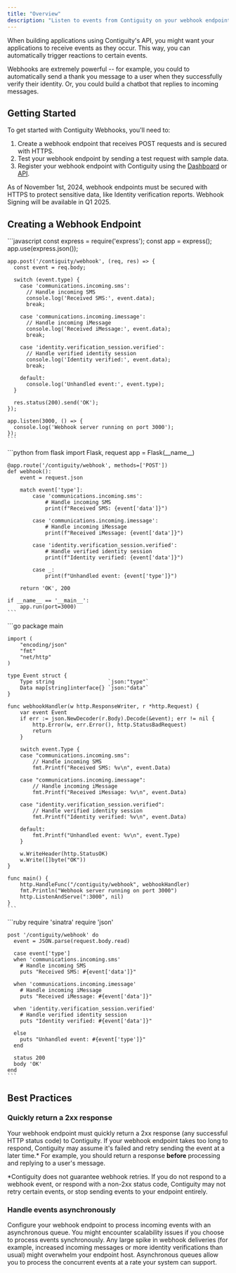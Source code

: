 ```yaml
---
title: "Overview"
description: "Listen to events from Contiguity on your webhook endpoint, like incoming messages, completed Identity verifications, and more to automatically trigger reactions."
---
```


When building applications using Contiguity's API, you might want your applications to receive events as they occur. This way, you can automatically trigger reactions to certain events. 

Webhooks are extremely powerful -- for example, you could to automatically send a thank you message to a user when they successfully verify their identity. Or, you could build a chatbot that replies to incoming messages.

## Getting Started
To get started with Contiguity Webhooks, you'll need to:

1. Create a webhook endpoint that receives POST requests and is secured with HTTPS.
2. Test your webhook endpoint by sending a test request with sample data.
3. Register your webhook endpoint with Contiguity using the [Dashboard](https://dashboard.contiguity.co) or [API](https://docs.contiguity.co/api-reference/webhook/register).

<Note>
    As of November 1st, 2024, webhook endpoints must be secured with HTTPS to protect sensitive data, like Identity verification reports. Webhook Signing will be available in Q1 2025.
</Note>

## Creating a Webhook Endpoint

<Tabs>
  <Tab title="Node.js">
    ```javascript
    const express = require('express');
    const app = express();
    app.use(express.json());

    app.post('/contiguity/webhook', (req, res) => {
      const event = req.body;

      switch (event.type) {
        case 'communications.incoming.sms':
          // Handle incoming SMS
          console.log('Received SMS:', event.data);
          break;
        
        case 'communications.incoming.imessage':
          // Handle incoming iMessage
          console.log('Received iMessage:', event.data);
          break;
        
        case 'identity.verification_session.verified':
          // Handle verified identity session
          console.log('Identity verified:', event.data);
          break;

        default:
          console.log('Unhandled event:', event.type);
      }

      res.status(200).send('OK');
    });

    app.listen(3000, () => {
      console.log('Webhook server running on port 3000');
    });
    ```
  </Tab>

  <Tab title="Python">
    ```python
    from flask import Flask, request
    app = Flask(__name__)

    @app.route('/contiguity/webhook', methods=['POST'])
    def webhook():
        event = request.json

        match event['type']:
            case 'communications.incoming.sms':
                # Handle incoming SMS
                print(f"Received SMS: {event['data']}")
            
            case 'communications.incoming.imessage':
                # Handle incoming iMessage
                print(f"Received iMessage: {event['data']}")
            
            case 'identity.verification_session.verified':
                # Handle verified identity session
                print(f"Identity verified: {event['data']}")
                
            case _:
                print(f"Unhandled event: {event['type']}")

        return 'OK', 200

    if __name__ == '__main__':
        app.run(port=3000)
    ```
  </Tab>

  <Tab title="Go">
    ```go
    package main

    import (
        "encoding/json"
        "fmt"
        "net/http"
    )

    type Event struct {
        Type string                 `json:"type"`
        Data map[string]interface{} `json:"data"`
    }

    func webhookHandler(w http.ResponseWriter, r *http.Request) {
        var event Event
        if err := json.NewDecoder(r.Body).Decode(&event); err != nil {
            http.Error(w, err.Error(), http.StatusBadRequest)
            return
        }

        switch event.Type {
        case "communications.incoming.sms":
            // Handle incoming SMS
            fmt.Printf("Received SMS: %v\n", event.Data)
        
        case "communications.incoming.imessage":
            // Handle incoming iMessage
            fmt.Printf("Received iMessage: %v\n", event.Data)
        
        case "identity.verification_session.verified":
            // Handle verified identity session
            fmt.Printf("Identity verified: %v\n", event.Data)
            
        default:
            fmt.Printf("Unhandled event: %v\n", event.Type)
        }

        w.WriteHeader(http.StatusOK)
        w.Write([]byte("OK"))
    }

    func main() {
        http.HandleFunc("/contiguity/webhook", webhookHandler)
        fmt.Println("Webhook server running on port 3000")
        http.ListenAndServe(":3000", nil)
    }
    ```
  </Tab>

  <Tab title="Ruby">
    ```ruby
    require 'sinatra'
    require 'json'

    post '/contiguity/webhook' do
      event = JSON.parse(request.body.read)

      case event['type']
      when 'communications.incoming.sms'
        # Handle incoming SMS
        puts "Received SMS: #{event['data']}"
      
      when 'communications.incoming.imessage'
        # Handle incoming iMessage
        puts "Received iMessage: #{event['data']}"
      
      when 'identity.verification_session.verified'
        # Handle verified identity session
        puts "Identity verified: #{event['data']}"
      
      else
        puts "Unhandled event: #{event['type']}"
      end

      status 200
      body 'OK'
    end
    ```
  </Tab>
</Tabs>

## Best Practices

### Quickly return a 2xx response
Your webhook endpoint must quickly return a 2xx response (any successful HTTP status code) to Contiguity. If your webhook endpoint takes too long to respond, Contiguity may assume it's failed and retry sending the event at a later time.*
For example, you should return a response **before** processing and replying to a user's message.

<Warning>
*Contiguity does not guarantee webhook retries. If you do not respond to a webhook event, or respond with a non-2xx status code, Contiguity may not retry certain events, or stop sending events to your endpoint entirely.
</Warning>

### Handle events asynchronously
Configure your webhook endpoint to process incoming events with an asynchronous queue. You might encounter scalability issues if you choose to process events synchronously. Any large spike in webhook deliveries (for example, increased incoming messages or more identity verifications than usual) might overwhelm your endpoint host.
Asynchronous queues allow you to process the concurrent events at a rate your system can support.